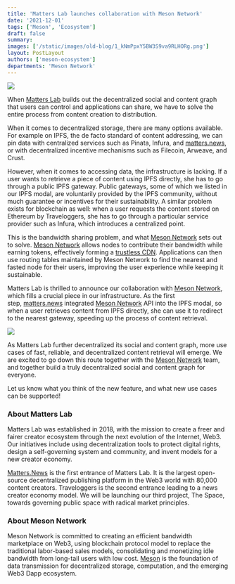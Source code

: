 ```yaml
---
title: 'Matters Lab launches collaboration with Meson Network'
date: '2021-12-01'
tags: ['Meson', 'Ecosystem']
draft: false
summary:
images: ['/static/images/old-blog/1_kNmPpxY5BW3S9va9RLHORg.png']
layout: PostLayout
authors: ['meson-ecosystem']
departments: 'Meson Network'
---
```


![](/static/images/old-blog/1_kNmPpxY5BW3S9va9RLHORg.png)

When [Matters Lab](https://matters.news/) builds out the decentralized social and content graph that users can control and applications can share, we have to solve the entire process from content creation to distribution.

When it comes to decentralized storage, there are many options available. For example on IPFS, the de facto standard of content addressing, we can pin data with centralized services such as Pinata, Infura, and [matters.news](https://matters.news/), or with decentralized incentive mechanisms such as Filecoin, Arweave, and Crust.

However, when it comes to accessing data, the infrastructure is lacking. If a user wants to retrieve a piece of content using IPFS directly, she has to go through a public IPFS gateway. Public gateways, some of which we listed in our IPFS modal, are voluntarily provided by the IPFS community, without much guarantee or incentives for their sustainability. A similar problem exists for blockchain as well: when a user requests the content stored on Ethereum by Traveloggers, she has to go through a particular service provider such as Infura, which introduces a centralized point.

This is the bandwidth sharing problem, and what [Meson Network](https://meson.network/) sets out to solve. [Meson Network](https://meson.network/) allows nodes to contribute their bandwidth while earning tokens, effectively forming a [trustless CDN](https://docs.meson.network/). Applications can then use routing tables maintained by Meson Network to find the nearest and fasted node for their users, improving the user experience while keeping it sustainable.

Matters Lab is thrilled to announce our collaboration with [Meson Network](https://meson.network/), which fills a crucial piece in our infrastructure. As the first step, [matters.news](http://matters.news/) integrated [Meson Network](https://meson.network/) API into the IPFS modal, so when a user retrieves content from IPFS directly, she can use it to redirect to the nearest gateway, speeding up the process of content retrieval.

![](/static/images/old-blog/1_wBvyANm8eZmR4kzD-87o3A.png)

As Matters Lab further decentralized its social and content graph, more use cases of fast, reliable, and decentralized content retrieval will emerge. We are excited to go down this route together with the [Meson Network](https://meson.network/) team, and together build a truly decentralized social and content graph for everyone.

Let us know what you think of the new feature, and what new use cases can be supported!

### **About Matters Lab**

Matters Lab was established in 2018, with the mission to create a freer and fairer creator ecosystem through the next evolution of the Internet, Web3. Our initiatives include using decentralization tools to protect digital rights, design a self-governing system and community, and invent models for a new creator economy.

[Matters.News](https://matters.news/) is the first entrance of Matters Lab. It is the largest open-source decentralized publishing platform in the Web3 world with 80,000 content creators. Traveloggers is the second entrance leading to a news creator economy model. We will be launching our third project, The Space, towards governing public space with radical market principles.

### **About Meson Network**

Meson Network is committed to creating an efficient bandwidth marketplace on Web3, using blockchain protocol model to replace the traditional labor-based sales models, consolidating and monetizing idle bandwidth from long-tail users with low cost. [Meson](https://meson.network/) is the foundation of data transmission for decentralized storage, computation, and the emerging Web3 Dapp ecosystem.
